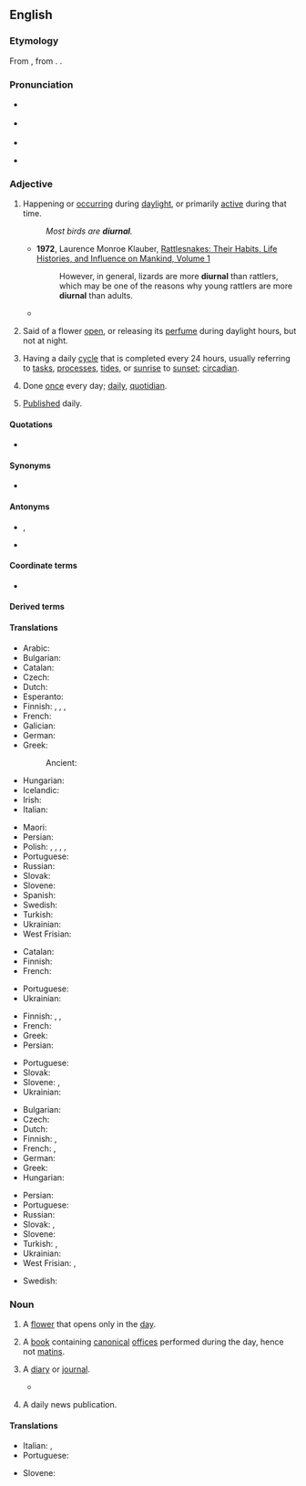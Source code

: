 ==English==
{{was wotd|2008|December|2}}

===Etymology===
{{PIE root|en|dyew}}
From {{bor|en|la|diurnālis}}, from {{m|la|diēs||day}}. {{doublet|en|journal}}.

===Pronunciation===
* {{a|UK}} {{IPA|en|/daɪˈɜːnəɫ/}}
* {{a|US}} {{IPA|en|/daɪˈɝ.nəl/}}
* {{audio|en|en-us-diurnal.ogg|Audio (US)}}
* {{audio|en|en-au-diurnal.ogg|Audio (AU)}}
*: {{rhymes|en|ɜː(r)nəl}}

===Adjective===
{{en-adj}}

# Happening or [[occur]]ring during [[daylight]], or primarily [[active]] during that time.
#: ''Most birds are '''diurnal'''.''
#* '''1972''', Laurence Monroe Klauber, [https://books.google.com/books?id=ijblNZQrk_wC&pg=PA447&dq=%22more+diurnal%22&hl=en&sa=X&ved=0ahUKEwjRmeiD3OTOAhVFxGMKHRvzBpgQ6AEIRDAH#v=onepage&q=%22more%20diurnal%22&f=false Rattlesnakes: Their Habits, Life Histories, and Influence on Mankind, Volume 1]
#*: However, in general, lizards are more '''diurnal''' than rattlers, which may be one of the reasons why young rattlers are more '''diurnal''' than adults.
#* {{RQ:Shakespeare All's Well|II|v|passage=Ere twice the horses of the sun shall bring / Their fiery torcher his '''diurnal''' ring.}}
# {{lb|en|botany}} Said of a flower [[open]], or releasing its [[perfume]] during daylight hours, but not at night.
# Having a daily [[cycle]] that is completed every 24 hours, usually referring to [[tasks]], [[processes]], [[tides]], or [[sunrise]] to [[sunset]]; [[circadian]].
# {{lb|en|uncommon}} Done [[once]] every day; [[daily]], [[quotidian]].
# {{lb|en|archaic}} [[publish|Published]] daily.

====Quotations====
* {{seeCites|en}}

====Synonyms====
* {{sense|having a daily cycle}} {{l|en|circadian}} {{qualifier|biology}}

====Antonyms====
* {{sense|happening or active during the day}} {{l|en|nocturnal}}, {{l|en|nightly}}
* {{sense|active or open during the day}} {{l|en|nocturnal}}

====Coordinate terms====
* {{sense|active or open during the day}} {{l|en|crepuscular}}

====Derived terms====
{{der3|en|diurnal aberration|diurnal arc|diurnalist|diurnality|diurnally|diurnalness|equidiurnal|intradiurnal|nondiurnal|semidiurnal|sesquidiurnal|terdiurnal}}

====Translations====
{{trans-top|happening during daylight; primarily active during the day}}
* Arabic: {{t|ar|نَهَارِيٌّ}}
* Bulgarian: {{t|bg|дне́вен}}
* Catalan: {{t+|ca|diürn}}
* Czech: {{t+|cs|denní|c}}
* Dutch: {{t|nl|dagactief}}
* Esperanto: {{t+|eo|taga}}
* Finnish: {{t+|fi|päivä|alt=päivä-}}, {{t|fi|päiväaikainen}}, {{t|fi|päiväaktiivinen}}, {{t|fi|diurnaalinen}}
* French: {{t+|fr|diurne}}
* Galician: {{t|gl|diurno|m}}
* German: {{t+|de|tagaktiv}}
* Greek: {{t+|el|ημερήσιος|m}}
*: Ancient: {{t|grc|ἡμερινός}}
* Hungarian: {{t+|hu|nappali}}
* Icelandic: {{t|is|dagdýr}}
* Irish: {{t|ga|laethúil}}
* Italian: {{t+|it|diurno}}
{{trans-mid}}
* Maori: {{t|mi|moepō}}
* Persian: {{t+|fa|روزانه|tr=ruzâne|sc=fa-Arab}}
* Polish: {{t+|pl|dzienny|m}}, {{t|pl|dzienna|f}}, {{t|pl|dzienne|n}}, {{t|pl|dzienni|m-p}}, {{t|pl|dzienne|f-p|n-p}}
* Portuguese: {{t+|pt|diurno}}
* Russian: {{t+|ru|дневно́й}}
* Slovak: {{t+|sk|denný}}
* Slovene: {{t|sl|dneven}}
* Spanish: {{t|es|diurno}}
* Swedish: {{t|sv|dags-}}
* Turkish: {{t|tr|gündüzcül}}
* Ukrainian: {{t|uk|денний|sc=Cyrl}}
* West Frisian: {{t+check|fy|dei|alt=dei-}} <!-- was "[[dei]]-" - assumed inflected form or vocalised spelling; please verify if linking is acceptable. see [[User:Kephir/gadgets/xte#Translation_fixing]] -->
{{trans-bottom}}

{{trans-top|botany; of flowers open or releasing perfume during the day}}
* Catalan: {{t+|ca|diürn}}
* Finnish: {{t|fi|[[päivä|päiväksi]] [[kukka|kukkansa]] [[avaava]]}}
* French: {{t+|fr|diurne}}
{{trans-mid}}
* Portuguese: {{t+|pt|diurno}}
* Ukrainian: {{t|uk|денний}}
{{trans-bottom}}

{{trans-top|having a daily cycle}}
* Finnish: {{t+|fi|päivittäinen}}, {{t|fi|vuorokautinen}}, {{t+|fi|vuorokausi|alt=vuorokausi-}}
* French: {{t+|fr|journalier}}
* Greek: {{t+|el|ημερήσιος|m}}
* Persian: {{t+|fa|روزانه|tr=ruzâne|sc=fa-Arab}}
{{trans-mid}}
* Portuguese: {{t+|pt|diário}}
* Slovak: {{t|sk|každodenný}}
* Slovene: {{t|sl|dneven}}, {{qualifier|biological}} {{t|sl|cirkadiaden}}
* Ukrainian: {{t|uk|добовий|sc=Cyrl}}
{{trans-bottom}}

{{trans-top|done once every day}}
* Bulgarian: {{t+|bg|ежедне́вен}}
* Czech: {{t+|cs|denní|c}}
* Dutch: {{t+|nl|dagelijks}}
* Finnish: {{t+|fi|päivittäinen}}, {{t+|fi|jokapäiväinen}}
* French: {{t+|fr|journalier}}, {{t+|fr|quotidien}}
* German: {{t+|de|täglich}}
* Greek: {{t+|el|ημερήσιος|m}}
* Hungarian: {{t+|hu|napi}}
{{trans-mid}}
* Persian: {{t|fa|روزی یک بار|tr=ruzi yek bâr|sc=fa-Arab}}
* Portuguese: {{t+|pt|diário}}
* Russian: {{t+|ru|ежедне́вный}}
* Slovak: {{t+|sk|denný}}, {{t|sk|každodenný}}
* Slovene: {{t|sl|dneven}}
* Turkish: {{t+|tr|günlük}}, {{t|tr|gün be gün}}
* Ukrainian: {{t|uk|щоденний}}
* West Frisian: {{t|fy|deisk}}, {{t|fy|deistich}}
{{trans-bottom}}

{{checktrans-top}}
* Swedish: {{qualifier|as 24-hr period, including nighttime}} {{t+check|sv|dygn}} <!-- This was under the botany sense. Seems wrong, because the basic meaning of the word is "day" -->
{{trans-mid}}
{{trans-bottom}}

===Noun===
{{en-noun}}

# A [[flower]] that opens only in the [[day]].
# {{lb|en|Catholicism}} A [[book]] containing [[canonical]] [[office]]s performed during the day, hence not [[matins]].
# {{lb|en|archaic}} A [[diary]] or [[journal]].
#* {{quote-book|en|year=1663|title={{w|Hudibras}}|author=Samuel Butler|section=part 1, [[s:Hudibras/Part 1/Canto 2|canto 2]]|passage=He was by birth, some authors write, / A Russian, some a [[Muscovite]], / And 'mong the [[Cossack]]s had been bred, / Of whom we in '''diurnals''' read.}}
# {{lb|en|archaic}} A daily news publication.

====Translations====
{{trans-top|A flower that opens during the day}}
{{trans-mid}}
{{trans-bottom}}

{{trans-top|A book of canonical offices}}
* Italian: {{t+|it|diurno}}, {{t|it|diurnale}}
* Portuguese: {{t+|pt|diurno|m}}
{{trans-mid}}
* Slovene: {{t+|sl|dnevnik|m}}
{{trans-bottom}}

{{topics|en|Day|Flowers|Periodicals}}